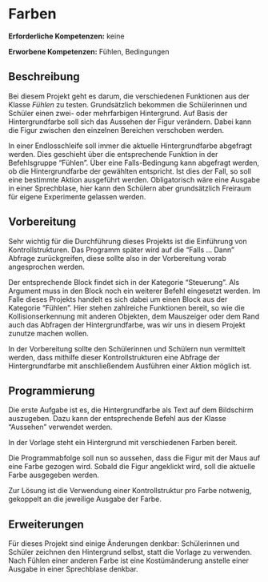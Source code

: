 = Farben =

'''Erforderliche Kompetenzen:''' keine

'''Erworbene Kompetenzen:''' Fühlen, Bedingungen

== Beschreibung ==

Bei diesem Projekt geht es darum, die verschiedenen Funktionen aus der Klasse ''Fühlen'' zu testen. Grundsätzlich bekommen die Schülerinnen und Schüler einen zwei- oder mehrfarbigen Hintergrund. Auf Basis der Hintergrundfarbe soll sich das Aussehen der Figur verändern. Dabei kann die Figur zwischen den einzelnen Bereichen verschoben werden.

In einer Endlosschleife soll immer die aktuelle Hintergrundfarbe abgefragt werden. Dies geschieht über die entsprechende Funktion in der Befehlsgruppe “Fühlen”. Über eine Falls-Bedingung kann abgefragt werden, ob die Hintergrundfarbe der gewählten entspricht. Ist dies der Fall, so soll eine bestimmte Aktion ausgeführt werden. Obligatorisch wäre eine Ausgabe in einer Sprechblase, hier kann den Schülern aber grundsätzlich Freiraum für eigene Experimente gelassen werden.

== Vorbereitung ==

Sehr wichtig für die Durchführung dieses Projekts ist die Einführung von Kontrollstrukturen. Das Programm später wird auf die “Falls … Dann” Abfrage zurückgreifen, diese sollte also in der Vorbereitung vorab angesprochen werden.

Der entsprechende Block findet sich in der Kategorie “Steuerung”. Als Argument muss in den Block noch ein weiterer Befehl eingesetzt werden. Im Falle dieses Projekts handelt es sich dabei um einen Block aus der Kategorie “Fühlen”. Hier stehen zahlreiche Funktionen bereit, so wie die Kollisionserkennung mit anderen Objekten, dem Mauszeiger oder dem Rand auch das Abfragen der Hintergrundfarbe, was wir uns in diesem Projekt zunutze machen wollen.

In der Vorbereitung sollte den Schülerinnen und Schülern nun vermittelt werden, dass mithilfe dieser Kontrollstrukturen eine Abfrage der Hintergrundfarbe mit anschließendem Ausführen einer Aktion möglich ist.

== Programmierung ==

Die erste Aufgabe ist es, die Hintergrundfarbe als Text auf dem Bildschirm auszugeben. Dazu kann der entsprechende Befehl aus der Klasse “Aussehen” verwendet werden.

In der Vorlage steht ein Hintergrund mit verschiedenen Farben bereit.

Die Programmabfolge soll nun so aussehen, dass die Figur mit der Maus auf eine Farbe gezogen wird. Sobald die Figur angeklickt wird, soll die aktuelle Farbe ausgegeben werden.

Zur Lösung ist die Verwendung einer Kontrollstruktur pro Farbe notwenig, gekoppelt an die jeweilige Ausgabe der Farbe.

== Erweiterungen ==

Für dieses Projekt sind einige Änderungen denkbar: Schülerinnen und Schüler zeichnen den Hintergrund selbst, statt die Vorlage zu verwenden.<br />
Nach Fühlen einer anderen Farbe ist eine Kostümänderung anstelle einer Ausgabe in einer Sprechblase denkbar.

